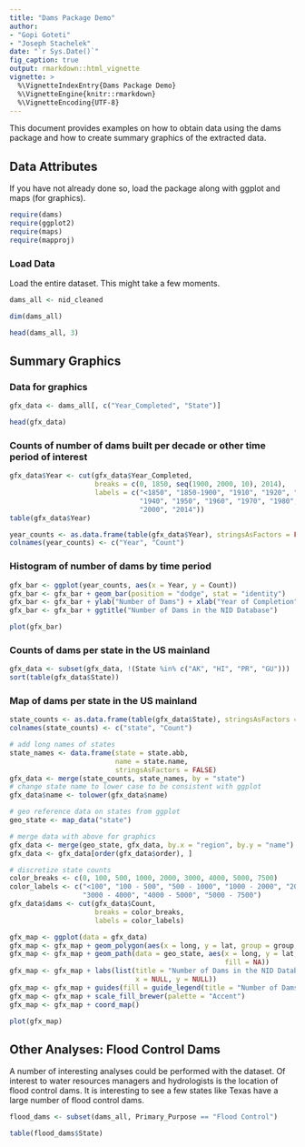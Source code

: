 ```yaml
---
title: "Dams Package Demo"
author:
- "Gopi Goteti"
- "Joseph Stachelek"
date: "`r Sys.Date()`"
fig_caption: true
output: rmarkdown::html_vignette
vignette: >
  %\VignetteIndexEntry{Dams Package Demo}
  %\VignetteEngine{knitr::rmarkdown}
  %\VignetteEncoding{UTF-8}
---
```


This document provides examples on how to obtain data using the dams package and how to create summary graphics of the extracted data.

## Data Attributes

If you have not already done so, load the package along with ggplot and maps (for graphics).

```r
require(dams)
require(ggplot2)
require(maps)
require(mapproj)
```

### Load Data

Load the entire dataset. This might take a few moments.

```r
dams_all <- nid_cleaned

dim(dams_all)

head(dams_all, 3)
```

## Summary Graphics

### Data for graphics

```r
gfx_data <- dams_all[, c("Year_Completed", "State")]

head(gfx_data)
```

### Counts of number of dams built per decade or other time period of interest

```r
gfx_data$Year <- cut(gfx_data$Year_Completed, 
                     breaks = c(0, 1850, seq(1900, 2000, 10), 2014), 
                     labels = c("<1850", "1850-1900", "1910", "1920", "1930", 
                                "1940", "1950", "1960", "1970", "1980", "1990", 
                                "2000", "2014"))
table(gfx_data$Year)

year_counts <- as.data.frame(table(gfx_data$Year), stringsAsFactors = FALSE)
colnames(year_counts) <- c("Year", "Count")
```

### Histogram of number of dams by time period

```r
gfx_bar <- ggplot(year_counts, aes(x = Year, y = Count))
gfx_bar <- gfx_bar + geom_bar(position = "dodge", stat = "identity")
gfx_bar <- gfx_bar + ylab("Number of Dams") + xlab("Year of Completion")
gfx_bar <- gfx_bar + ggtitle("Number of Dams in the NID Database")
```

```r
plot(gfx_bar)
```

### Counts of dams per state in the US mainland

```r
gfx_data <- subset(gfx_data, !(State %in% c("AK", "HI", "PR", "GU")))
sort(table(gfx_data$State))
```

### Map of dams per state in the US mainland

```r
state_counts <- as.data.frame(table(gfx_data$State), stringsAsFactors = FALSE)
colnames(state_counts) <- c("state", "Count")

# add long names of states
state_names <- data.frame(state = state.abb, 
                          name = state.name, 
                          stringsAsFactors = FALSE)
gfx_data <- merge(state_counts, state_names, by = "state")
# change state name to lower case to be consistent with ggplot
gfx_data$name <- tolower(gfx_data$name)

# geo reference data on states from ggplot
geo_state <- map_data("state")

# merge data with above for graphics
gfx_data <- merge(geo_state, gfx_data, by.x = "region", by.y = "name")
gfx_data <- gfx_data[order(gfx_data$order), ]

# discretize state counts
color_breaks <- c(0, 100, 500, 1000, 2000, 3000, 4000, 5000, 7500)
color_labels <- c("<100", "100 - 500", "500 - 1000", "1000 - 2000", "2000 - 3000", 
                  "3000 - 4000", "4000 - 5000", "5000 - 7500")
gfx_data$dams <- cut(gfx_data$Count, 
                     breaks = color_breaks, 
                     labels = color_labels)

gfx_map <- ggplot(data = gfx_data)
gfx_map <- gfx_map + geom_polygon(aes(x = long, y = lat, group = group, fill = dams))
gfx_map <- gfx_map + geom_path(data = geo_state, aes(x = long, y = lat, group = group, 
                                                     fill = NA))
gfx_map <- gfx_map + labs(list(title = "Number of Dams in the NID Database", 
                               x = NULL, y = NULL))
gfx_map <- gfx_map + guides(fill = guide_legend(title = "Number of Dams"))
gfx_map <- gfx_map + scale_fill_brewer(palette = "Accent")
gfx_map <- gfx_map + coord_map()
```

```r
plot(gfx_map)
```

## Other Analyses: Flood Control Dams

A number of interesting analyses could be performed with the dataset. Of interest to water resources managers and hydrologists is the location of flood control dams. It is interesting to see a few states like Texas have a large number of flood control dams.

```r
flood_dams <- subset(dams_all, Primary_Purpose == "Flood Control")

table(flood_dams$State)
```


